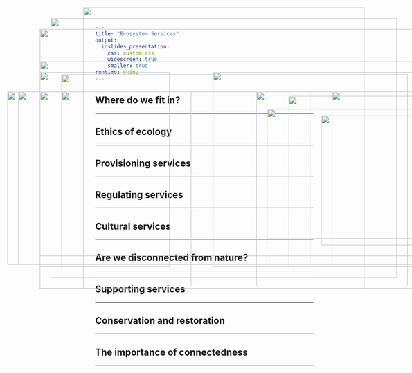 ```yaml
---
title: "Ecosystem Services"
output: 
  ioslides_presentation:
    css: custom.css
    widescreen: true
    smaller: true
runtime: shiny
---
```


##

<IMG STYLE="position:absolute; TOP:50px; LEFT:125px; WIDTH:800px; HEIGHT:600px" SRC="images/biodiverse.png">

## Where do we fit in?
<hr>

<IMG STYLE="position:absolute; TOP:220px; LEFT:25px; WIDTH:600px; HEIGHT:400px" SRC="images/humansfood.jpeg">

<IMG STYLE="position:absolute; TOP:230px; LEFT:675px; WIDTH:400px; HEIGHT:400px" SRC="images/trophic.png">

## Ethics of ecology
<hr>

<IMG STYLE="position:absolute; TOP:180px; LEFT:150px; WIDTH:800px; HEIGHT:450px" SRC="images/ethics.jpg">

## 

<IMG STYLE="position:absolute; TOP:25px; LEFT:200px; WIDTH:650px; HEIGHT:650px" SRC="images/Ecosystem-Services2.png">

## Provisioning services
<hr>

<IMG STYLE="position:absolute; TOP:220px; LEFT:150px; WIDTH:800px; HEIGHT:400px" SRC="images/provision.png">

## Regulating services
<hr>

<IMG STYLE="position:absolute; TOP:220px; LEFT:100px; WIDTH:350px; HEIGHT:450px" SRC="images/catskills2.jpg">

<IMG STYLE="position:absolute; TOP:220px; LEFT:600px; WIDTH:350px; HEIGHT:450px" SRC="images/catskills.jpg">

## Cultural services
<hr>

<IMG STYLE="position:absolute; TOP:220px; LEFT:50px; WIDTH:700px; HEIGHT:400px" SRC="images/cultural.png">

<IMG STYLE="position:absolute; TOP:220px; LEFT:775px; WIDTH:300px; HEIGHT:400px" SRC="images/birding.jpg">

## Are we disconnected from nature?
<hr>

<IMG STYLE="position:absolute; TOP:220px; LEFT:25px; WIDTH:600px; HEIGHT:400px" SRC="images/naturewords.png">

<IMG STYLE="position:absolute; TOP:260px; LEFT:625px; WIDTH:450px; HEIGHT:300px" SRC="images/outdoors.jpg">

## Supporting services
<hr>

<IMG STYLE="position:absolute; TOP:220px; LEFT:25px; WIDTH:700px; HEIGHT:400px" SRC="images/bees.png">

<IMG STYLE="position:absolute; TOP:275px; LEFT:750px; WIDTH:300px; HEIGHT:300px" SRC="images/chinaapple.jpg">

## Conservation and restoration
<hr>

<IMG STYLE="position:absolute; TOP:220px; LEFT:150px; WIDTH:800px; HEIGHT:400px" SRC="images/pest_recovery.jpg">

## The importance of connectedness
<hr>

<IMG STYLE="position:absolute; TOP:175px; LEFT:100px; WIDTH:300px; HEIGHT:450px" SRC="images/corridors.jpg">

<IMG STYLE="position:absolute; TOP:175px; LEFT:500px; WIDTH:550px; HEIGHT:450px" SRC="images/corridors2.jpg">

##

<IMG STYLE="position:absolute; TOP:75px; LEFT:100px; WIDTH:900px; HEIGHT:600px" SRC="images/agri.jpg">

## 

<IMG STYLE="position:absolute; TOP:150px; LEFT:100px; WIDTH:900px; HEIGHT:450px" SRC="images/urban.png">